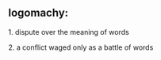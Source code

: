 == logomachy: ==


1. dispute over the meaning of words

2. a conflict waged only as a battle of words